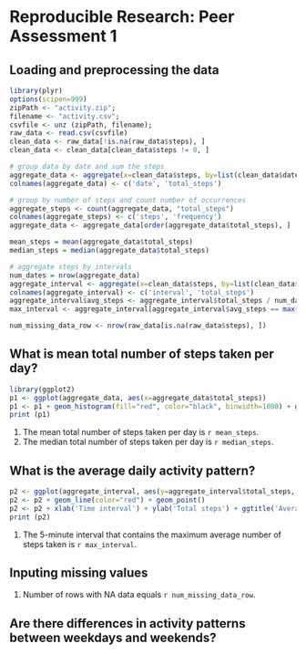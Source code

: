 # Reproducible Research: Peer Assessment 1


## Loading and preprocessing the data

``` r
library(plyr)
options(scipen=999)
zipPath <- "activity.zip";
filename <- "activity.csv";
csvfile <- unz (zipPath, filename);
raw_data <- read.csv(csvfile)
clean_data <- raw_data[!is.na(raw_data$steps), ]
clean_data <- clean_data[clean_data$steps != 0, ]

# group data by date and sum the steps
aggregate_data <- aggregate(x=clean_data$steps, by=list(clean_data$date), FUN = sum)
colnames(aggregate_data) <- c('date', 'total_steps')

# group by number of steps and count number of occurrences
aggregate_steps <- count(aggregate_data, "total_steps")
colnames(aggregate_steps) <- c('steps', 'frequency')
aggregate_data <- aggregate_data[order(aggregate_data$total_steps), ]

mean_steps = mean(aggregate_data$total_steps)
median_steps = median(aggregate_data$total_steps)

# aggregate steps by intervals
num_dates = nrow(aggregate_data)
aggregate_interval <- aggregate(x=clean_data$steps, by=list(clean_data$interval), FUN = sum)
colnames(aggregate_interval) <- c('interval', 'total_steps')
aggregate_interval$avg_steps <- aggregate_interval$total_steps / num_dates
max_interval <- aggregate_interval[aggregate_interval$avg_steps == max(aggregate_interval$avg_steps), c('interval')]

num_missing_data_row <- nrow(raw_data[is.na(raw_data$steps), ])

```

## What is mean total number of steps taken per day?

``` r
library(ggplot2)
p1 <- ggplot(aggregate_data, aes(x=aggregate_data$total_steps))
p1 <- p1 + geom_histogram(fill="red", color="black", binwidth=1000) + ggtitle("Frequency of total steps taken per day") + xlab('Total number of steps per day') + ylab('Frequency')
print (p1)
```

1. The mean total number of steps taken per day is `r mean_steps`.
2. The median total number of steps taken per day is `r median_steps`.

## What is the average daily activity pattern?

``` r
p2 <- ggplot(aggregate_interval, aes(y=aggregate_interval$total_steps, x=aggregate_interval$interval))
p2 <- p2 + geom_line(color="red") + geom_point()
p2 <- p2 + xlab('Time interval') + ylab('Total steps') + ggtitle('Average daily activity pattern')
print (p2)
```

1. The 5-minute interval that contains the maximum average number of steps taken is `r max_interval`.

## Inputing missing values

1. Number of rows with NA data equals `r num_missing_data_row`.

## Are there differences in activity patterns between weekdays and weekends?
